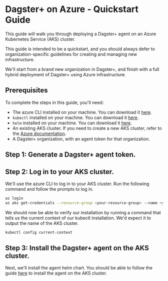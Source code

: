 # Dagster+ on Azure - Quickstart Guide

This guide will walk you through deploying a Dagster+ agent on an Azure Kubernetes Service (AKS) cluster.

This guide is intended to be a quickstart, and you should always defer to organization-specific guidelines for creating and managing new infrastructure.

We'll start from a brand new organization in Dagster+, and finish with a full hybrid deployment of Dagster+ using Azure infrastructure.

## Prerequisites

To complete the steps in this guide, you'll need:

- The azure CLI installed on your machine. You can download it [here](https://docs.microsoft.com/en-us/cli/azure/install-azure-cli).
- `kubectl` installed on your machine. You can download it [here](https://kubernetes.io/docs/tasks/tools/install-kubectl/).
- `helm` installed on your machine. You can download it [here](https://helm.sh/docs/intro/install/).
- An existing AKS cluster. If you need to create a new AKS cluster, refer to the [Azure documentation](https://learn.microsoft.com/en-us/azure/aks/learn/quick-kubernetes-deploy-portal?tabs=azure-cli).
- A Dagster+ organization, with an agent token for that organization.

## Step 1: Generate a Dagster+ agent token.

<GenerateAgentToken />

## Step 2: Log in to your AKS cluster.

We'll use the azure CLI to log in to your AKS cluster. Run the following command and follow the prompts to log in.

```bash
az login
az aks get-credentials --resource-group <your-resource-group> --name <your-aks-cluster>
```

We should now be able to verify our installation by running a command that tells us the current context of our kubectl installation. We'd expect it to output the name of the AKS cluster.

```bash
kubectl config current-context
```

## Step 3: Install the Dagster+ agent on the AKS cluster.

Next, we'll install the agent helm chart. You should be able to follow the guide [here](/dagster-plus/deployment/agents/kubernetes/configuring-running-kubernetes-agent) to install the agent on the AKS cluster.

